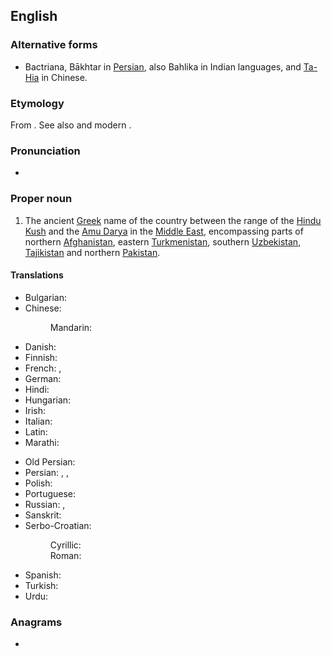 {{also|Báctria}}
==English==
{{wikipedia}}

===Alternative forms===
* Bactriana, Bākhtar in [[Persian]], also Bahlika in Indian languages, and [[Ta-Hia]] in Chinese.

===Etymology===
From {{der|en|grc|Βακτριανή}}. See also {{der|en|peo|𐎲𐎠𐎧𐎫𐎼𐎡𐏁|ts=bâxtriš}} and modern {{cog|fa|باختر|tr=bâxtar}}.

===Pronunciation===
* {{a|UK}} {{IPA|en|/ˈbæktɹɪə/}}

===Proper noun===
{{en-proper noun}}

# The ancient [[Greek]] name of the country between the range of the [[Hindu Kush]] and the [[Amu Darya]] in the [[Middle East]], encompassing parts of northern [[Afghanistan]], eastern [[Turkmenistan]], southern [[Uzbekistan]], [[Tajikistan]] and northern [[Pakistan]].

====Translations====
{{trans-top|Greek name for ancient country}}
* Bulgarian: {{t|bg|Бактрия|f}}
* Chinese:
*: Mandarin: {{t+|cmn|大夏|tr=Dàxià}}
* Danish: {{t|da|Baktrien}}
* Finnish: {{t+|fi|Baktria}}
* French: {{t+|fr|Bactriane|f}}, {{t+|fr|Bactrie|f}}
* German: {{t|de|Baktrien|n}}
* Hindi: {{t+|hi|वाह्लीक|m}}
* Hungarian: {{t|hu|Baktria}}
* Irish: {{t|ga|an Bhaictria|f}}
* Italian: {{t|it|Battria}}
* Latin: {{t|la|Bactria|f}}
* Marathi: {{t|mr|बॅक्ट्रिया}}
{{trans-mid}}
* Old Persian: {{t|peo|𐎲𐎠𐎧𐎫𐎼𐎡𐏁|ts=bāxtriš|sc=Xpeo}}
* Persian: {{t+|fa|باختر|tr=bâxtar}}, {{t+|fa|بلخ|tr=balx}}, {{t|fa|طخارستان|tr=toxârestân}}
* Polish: {{t+|pl|Baktria|f}}
* Portuguese: {{t|pt|Báctria|f}}
* Russian: {{t+|ru|Бактрия|f}}, {{t|ru|Бактриана|f}}
* Sanskrit: {{t+|sa|वाह्लीक}}
* Serbo-Croatian:
*: Cyrillic: {{t|sh|Бактрија|f}}
*: Roman: {{t|sh|Baktrija|f}}
* Spanish: {{t|es|Bactriana|f}}
* Turkish: {{t|tr|Baktria}}
* Urdu: {{t|ur|باختر|tr=bāxtar}}
{{trans-bottom}}

===Anagrams===
* {{anagrams|en|a=aabcirt|bait car}}